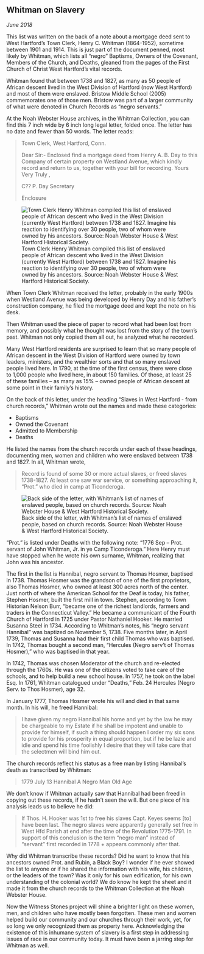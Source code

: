 ## Whitman on Slavery {-}

*June 2018*

This list was written on the back of a note about a mortgage deed sent to West Hartford’s Town Clerk, Henry C. Whitman (1864-1952), sometime between 1901 and 1914. This is just part of the document penned, most likely by Whitman, which lists all “negro” Baptisms, Owners of the Covenant, Members of the Church, and Deaths, gleaned from the pages of the First Church of Christ West Hartford’s vital records.

Whitman found that between 1738 and 1827, as many as 50 people of African descent lived in the West Division of Hartford (now West Hartford) and most of them were enslaved. Bristow Middle School (2005) commemorates one of those men. Bristow was part of a larger community of what were denoted in Church Records as “negro servants.”

At the Noah Webster House archives, in the Whitman Collection, you can find this 7 inch wide by 6 inch long legal letter, folded once. The letter has no date and fewer than 50 words.
The letter reads:

> Town Clerk,
> West Hartford, Conn.
>
> Dear Sir:-
> Enclosed find a mortgage deed from Henry A. B. Day to this Company of certain property on Westland Avenue, which kindly record and return to us, together with your bill for recording.
> Yours Very Truly ,
>
> C?? P. Day
> Secretary
>
> Enclosure

![Town Clerk Henry Whitman compiled this list of enslaved people of African descent who lived in the West Division (currently West Hartford) between 1738 and 1827. Imagine his reaction to identifying over 30 people, two of whom were owned by his ancestors. Source: Noah Webster House & West Hartford Historical Society.](images/01-whitman1.jpg)

When Town Clerk Whitman received the letter, probably in the early 1900s when Westland Avenue was being developed by Henry Day and his father’s construction company, he filed the mortgage deed and kept the note on his desk.

Then Whitman used the piece of paper to record what had been lost from memory, and possibly what he thought was lost from the story of the town’s past. Whitman not only copied them all out, he analyzed what he recorded.

Many West Hartford residents are surprised to learn that so many people of African descent in the West Division of Hartford were owned by town leaders, ministers, and the wealthier sorts and that so many enslaved people lived here. In 1790, at the time of the first census, there were close to 1,000 people who lived here, in about 150 families. Of those, at least 25 of these families -- as many as 15% -- owned people of African descent at some point in their family’s history.

On the back of this letter, under the heading “Slaves in West Hartford - from church records,” Whitman wrote out the names and made these categories:

- Baptisms
- Owned the Covenant
- Admitted to Membership
- Deaths

He listed the names from the church records under each of these headings, documenting men, women and children who were enslaved between 1738 and 1827. In all, Whitman wrote,

> Record is found of some 30 or more actual slaves, or freed slaves 1738-1827. At least one saw war service, or something approaching it, “Prot.” who died in camp at Ticonderoga.

![Back side of the letter, with Whitman's list of names of enslaved people, based on church records. Source: Noah Webster House & West Hartford Historical Society. ](images/01-whitman2.jpg)

“Prot.” is listed under Deaths with the following note: “1776 Sep -- Prot. servant of John Whitman, Jr. in ye Camp Ticonderoga.” Here Henry must have stopped when he wrote his own surname, Whitman, realizing that John was his ancestor.

The first in the list is Hannibal, negro servant to Thomas Hosmer, baptised in 1738. Thomas Hosmer was the grandson of one of the first proprietors, also Thomas Hosmer, who owned at least 300 acres north of the center. Just north of where the American School for the Deaf is today, his father, Stephen Hosmer, built the first mill in town. Stephen, according to Town Historian Nelson Burr, “became one of the richest landlords, farmers and traders in the Connecticut Valley.” He became a communicant of the Fourth Church of Hartford in 1725 under Pastor Nathaniel Hooker. He married Susanna Steel in 1734. According to Whitman’s notes, his “negro servant Hannibal” was baptized on November 5, 1738. Five months later, in April 1739, Thomas and Susanna had their first child Thomas who was baptised. In 1742, Thomas bought a second man, “Hercules (Negro serv’t of Thomas Hosmer),” who was baptised in that year.

In 1742, Thomas was chosen Moderator of the church and re-elected through the 1760s. He was one of the citizens voted to take care of the schools, and to help build a new school house. In 1757, he took on the label Esq. In 1761, Whitman catalogued under “Deaths,” Feb. 24 Hercules (Negro Serv. to Thos Hosmer), age 32.

In January 1777, Thomas Hosmer wrote his will and died in that same month. In his will, he freed Hannibal:

> I have given my negro Hannibal his home and yet by the law he may be chargeable to my Estate if he shall be impotent and unable to provide for himself, if such a thing should happen I order my six sons to provide for his prosperity in equal proportion, but if he be lazie and idle and spend his time foolishly I desire that they will take care that the selectmen will bind him out.

The church records reflect his status as a free man by listing Hannibal’s death as transcribed by Whitman:

> 1779 July 13 Hannibal A Negro Man Old Age

We don’t know if Whitman actually saw that Hannibal had been freed in copying out these records, if he hadn’t seen the will. But one piece of his analysis leads us to believe he did:

> If Thos. H. Hooker was 1st to free his slaves Capt. Keyes seems [to] have been last. The negro slaves were apparently generally set free in West Hfd Parish at end after the time of the Revolution 1775-1791. In support of this conclusion is the term “negro man” instead of “servant” first recorded in 1778 + appears commonly after that.

Why did Whitman transcribe these records? Did he want to know that his ancestors owned Prot. and Rubin, a Black Boy? I wonder if he ever showed the list to anyone or if he shared the information with his wife, his children, or the leaders of the town? Was it only for his own edification, for his own understanding of the colonial world? We do know he kept the sheet and it made it from the church records to the Whitman Collection at the Noah Webster House.

Now the Witness Stones project will shine a brighter light on these women, men, and children who have mostly been forgotten. These men and women helped build our community and our churches through their work, yet, for so long we only recognized them as property here. Acknowledging the existence of this inhumane system of slavery is a first step in addressing issues of race in our community today. It must have been a jarring step for Whitman as well.
